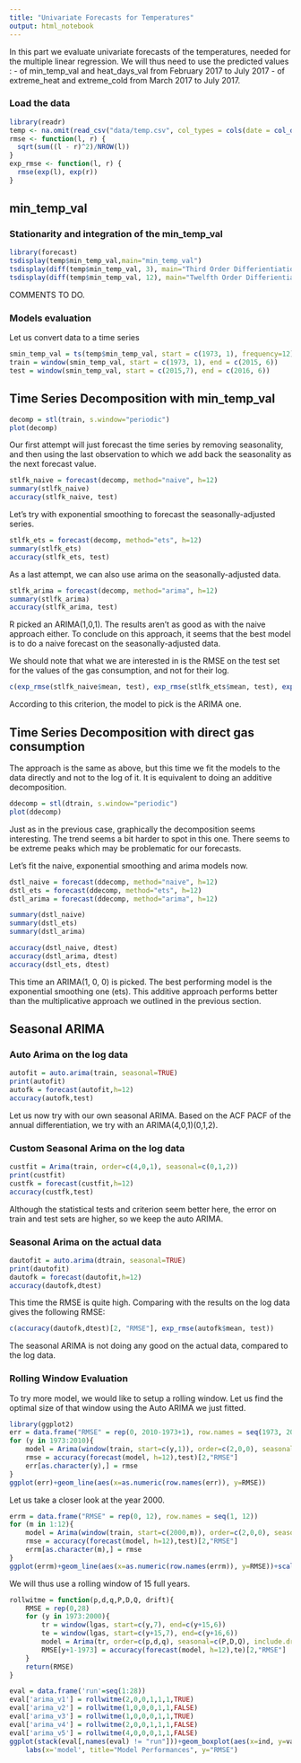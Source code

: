 ```yaml
---
title: "Univariate Forecasts for Temperatures"
output: html_notebook
---
```


In this part we evaluate univariate forecasts of the temperatures, needed for the multiple linear regression. 
We will thus need to use the predicted values : 
- of min_temp_val and heat_days_val from February 2017 to July 2017
- of extreme_heat and extreme_cold from March 2017 to July 2017. 

### Load the data
```r
library(readr)
temp <- na.omit(read_csv("data/temp.csv", col_types = cols(date = col_date(format = "%Y-%m-%d"))))
rmse <- function(l, r) {
  sqrt(sum((l - r)^2)/NROW(l))
}
exp_rmse <- function(l, r) {
  rmse(exp(l), exp(r))
}
```

## min_temp_val

### Stationarity and integration of the min_temp_val
```r
library(forecast)
tsdisplay(temp$min_temp_val,main="min_temp_val")
tsdisplay(diff(temp$min_temp_val, 3), main="Third Order Differientiation")
tsdisplay(diff(temp$min_temp_val, 12), main="Twelfth Order Differientiation")
```
COMMENTS TO DO. 

### Models evaluation
Let us convert data to a time series
```r
smin_temp_val = ts(temp$min_temp_val, start = c(1973, 1), frequency=12)
train = window(smin_temp_val, start = c(1973, 1), end = c(2015, 6))
test = window(smin_temp_val, start = c(2015,7), end = c(2016, 6))
```

## Time Series Decomposition with min_temp_val

```r
decomp = stl(train, s.window="periodic")
plot(decomp)
```

Our first attempt will just forecast the time series by removing seasonality, and then using the last observation to which we add back the seasonality as the next forecast value.

```r
stlfk_naive = forecast(decomp, method="naive", h=12)
summary(stlfk_naive)
accuracy(stlfk_naive, test)
```

Let's try with exponential smoothing to forecast the seasonally-adjusted series.

```r
stlfk_ets = forecast(decomp, method="ets", h=12)
summary(stlfk_ets)
accuracy(stlfk_ets, test)
```

As a last attempt, we can also use arima on the seasonally-adjusted data.

```r
stlfk_arima = forecast(decomp, method="arima", h=12)
summary(stlfk_arima)
accuracy(stlfk_arima, test)
```

R picked an ARIMA(1,0,1). The results aren't as good as with the naive approach either. To conclude on this approach, it seems that the best model is to do a naive forecast on the seasonally-adjusted data.

We should note that what we are interested in is the RMSE on the test set for the values of the gas consumption, and not for their log.
```r
c(exp_rmse(stlfk_naive$mean, test), exp_rmse(stlfk_ets$mean, test), exp_rmse(stlfk_arima$mean, test))
```

According to this criterion, the model to pick is the ARIMA one.

## Time Series Decomposition with direct gas consumption

The approach is the same as above, but this time we fit the models to the data directly and not to the log of it. It is equivalent to doing an additive decomposition.

```r
ddecomp = stl(dtrain, s.window="periodic")
plot(ddecomp)
```

Just as in the previous case, graphically the decomposition seems interesting. The trend seems a bit harder to spot in this one. There seems to be extreme peaks which may be problematic for our forecasts.

Let's fit the naive, exponential smoothing and arima models now.

```r
dstl_naive = forecast(ddecomp, method="naive", h=12)
dstl_ets = forecast(ddecomp, method="ets", h=12)
dstl_arima = forecast(ddecomp, method="arima", h=12)

summary(dstl_naive)
summary(dstl_ets)
summary(dstl_arima)

accuracy(dstl_naive, dtest)
accuracy(dstl_arima, dtest)
accuracy(dstl_ets, dtest)
```

This time an ARIMA(1, 0, 0) is picked. The best performing model is the exponential smoothing one (ets). This additive approach performs better than the multiplicative approach we outlined in the previous section.

## Seasonal ARIMA

### Auto Arima on the log data
```r
autofit = auto.arima(train, seasonal=TRUE)
print(autofit)
autofk = forecast(autofit,h=12)
accuracy(autofk,test)
```

Let us now try with our own seasonal ARIMA. Based on the ACF PACF of the annual differentiation, we try with an  ARIMA(4,0,1)(0,1,2).

### Custom Seasonal Arima on the log data
```r
custfit = Arima(train, order=c(4,0,1), seasonal=c(0,1,2))
print(custfit)
custfk = forecast(custfit,h=12)
accuracy(custfk,test)
```

Although the statistical tests and criterion seem better here, the error on train and test sets are higher, so we keep the auto ARIMA.

### Seasonal Arima on the actual data
```r
dautofit = auto.arima(dtrain, seasonal=TRUE)
print(dautofit)
dautofk = forecast(dautofit,h=12)
accuracy(dautofk,dtest)
```

This time the RMSE is quite high. Comparing with the results on the log data gives the following RMSE:
```r
c(accuracy(dautofk,dtest)[2, "RMSE"], exp_rmse(autofk$mean, test))
```
The seasonal ARIMA is not doing any good on the actual data, compared to the log data.

### Rolling Window Evaluation
To try more model, we would like to setup a rolling window. Let us find the optimal size of that window using the Auto ARIMA we just fitted.
```r
library(ggplot2)
err = data.frame("RMSE" = rep(0, 2010-1973+1), row.names = seq(1973, 2010))
for (y in 1973:2010){
    model = Arima(window(train, start=c(y,1)), order=c(2,0,0), seasonal=c(1,1,1), include.drift = TRUE)
    rmse = accuracy(forecast(model, h=12),test)[2,"RMSE"]
    err[as.character(y),] = rmse
}
ggplot(err)+geom_line(aes(x=as.numeric(row.names(err)), y=RMSE))
```

Let us take a closer look at the year 2000.

```r
errm = data.frame("RMSE" = rep(0, 12), row.names = seq(1, 12))
for (m in 1:12){
    model = Arima(window(train, start=c(2000,m)), order=c(2,0,0), seasonal=c(1,1,1), include.drift = TRUE)
    rmse = accuracy(forecast(model, h=12),test)[2,"RMSE"]
    errm[as.character(m),] = rmse
}
ggplot(errm)+geom_line(aes(x=as.numeric(row.names(errm)), y=RMSE))+scale_x_continuous(breaks=seq(1,12))
```

We will thus use a rolling window of 15 full years.

```r
rollwitme = function(p,d,q,P,D,Q, drift){
    RMSE = rep(0,28)
    for (y in 1973:2000){
        tr = window(lgas, start=c(y,7), end=c(y+15,6))
        te = window(lgas, start=c(y+15,7), end=c(y+16,6))
        model = Arima(tr, order=c(p,d,q), seasonal=c(P,D,Q), include.drift = drift)
        RMSE[y+1-1973] = accuracy(forecast(model, h=12),te)[2,"RMSE"] 
    }
    return(RMSE)
}
```


```r
eval = data.frame('run'=seq(1:28))
eval['arima_v1'] = rollwitme(2,0,0,1,1,1,TRUE)
eval['arima_v2'] = rollwitme(1,0,0,0,1,1,FALSE)
eval['arima_v3'] = rollwitme(1,0,0,0,1,1,TRUE)
eval['arima_v4'] = rollwitme(2,0,0,1,1,1,FALSE)
eval['arima_v5'] = rollwitme(4,0,0,0,1,1,FALSE)
ggplot(stack(eval[,names(eval) != "run"]))+geom_boxplot(aes(x=ind, y=values))+
    labs(x='model', title="Model Performances", y="RMSE")
```


